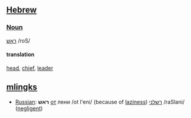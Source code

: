 ==[[Hebrew]]==

===[[Noun]]===
[[:he:ראש|ראש]] /roS/

====translation====
[[head]], [[chief]], [[leader]]

==[[mlingks]]==
*[[Russian]]: '''ראש''' [[от]] лени /ot l'eni/ (because of [[laziness]]) [[רשלני]] /raSlani/ ([[negligent]])